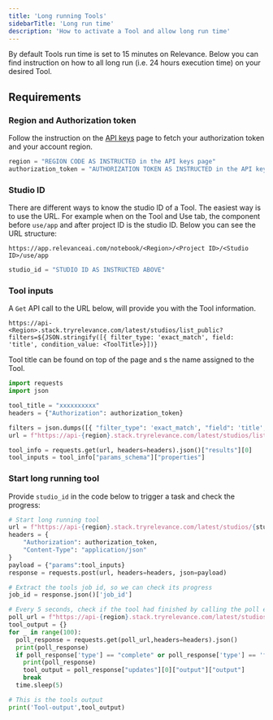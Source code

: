 ```yaml
---
title: 'Long running Tools'
sidebarTitle: 'Long run time'
description: 'How to activate a Tool and allow long run time'
---
```


By default Tools run time is set to 15 minutes on Relevance. Below you can find instruction on how to 
all long run (i.e. 24 hours execution time) on your desired Tool.

## Requirements
### Region and Authorization token

Follow the instruction on the [API keys](/get-started/key-concepts/api-keys) page to fetch your 
authorization token and your account region.

```Python
region = "REGION CODE AS INSTRUCTED in the API keys page"
authorization_token = "AUTHORIZATION TOKEN AS INSTRUCTED in the API keys page"
```


### Studio ID
There are different ways to know the studio ID of a Tool. The easiest way is to use the URL. For example 
when on the Tool and Use tab, the component before `use/app` and after project ID is the studio ID. Below
you can see the URL structure:

`https://app.relevanceai.com/notebook/<Region>/<Project ID>/<Studio ID>/use/app`

```Python
studio_id = "STUDIO ID AS INSTRUCTED ABOVE"
```

### Tool inputs

A `Get` API call to the URL below, will provide you with the Tool information.
```
https://api-<Region>.stack.tryrelevance.com/latest/studios/list_public?filters=${JSON.stringify([{ filter_type: 'exact_match', field: 'title', condition_value: <ToolTitle>}])}
```

<Tip> Tool title can be found on top of the page and s the name assigned to the Tool. </Tip>


```Python
import requests
import json

tool_title = "xxxxxxxxxx"
headers = {"Authorization": authorization_token}

filters = json.dumps([{ "filter_type": 'exact_match', "field": 'title', "condition_value": tool_title}])
url = f"https://api-{region}.stack.tryrelevance.com/latest/studios/list_public?filters={filters}"

tool_info = requests.get(url, headers=headers).json()["results"][0]
tool_inputs = tool_info["params_schema"]["properties"]
```

### Start long running tool

Provide `studio_id` in the code below to trigger a task and check the progress:

```Python
# Start long running tool
url = f"https://api-{region}.stack.tryrelevance.com/latest/studios/{studio_id}/trigger_async"
headers = {
    "Authorization": authorization_token,
    "Content-Type": "application/json"
}
payload = {"params":tool_inputs}
response = requests.post(url, headers=headers, json=payload)

# Extract the tools job id, so we can check its progress
job_id = response.json()['job_id']

# Every 5 seconds, check if the tool had finished by calling the poll endpoint
poll_url = f"https://api-{region}.stack.tryrelevance.com/latest/studios/{studio_id}/async_poll/{job_id}?ending_update_only=true"
tool_output = {}
for _ in range(100):
  poll_response = requests.get(poll_url,headers=headers).json()
  print(poll_response)
  if poll_response['type'] == "complete" or poll_response['type'] == 'failed':
    print(poll_response)
    tool_output = poll_response["updates"][0]["output"]["output"]
    break
  time.sleep(5)

# This is the tools output
print('Tool-output',tool_output)
```